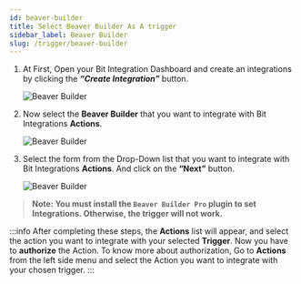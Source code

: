 ```yaml
---
id: beaver-builder
title: Select Beaver Builder As A trigger
sidebar_label: Beaver Builder
slug: /trigger/beaver-builder
---
```




1. At First, Open your Bit Integration Dashboard and create an integrations by clicking the **_“Create Integration”_** button.

   <Image src="trigger/_create-integrations" alt="Beaver Builder" w="1020" h="350" />

2. Now select the **Beaver Builder** that you want to integrate with Bit Integrations **Actions**.

   <Image src="trigger/beaver-builder/select-trigger" alt="Beaver Builder" w="1020" h="350" />

3. Select the form from the Drop-Down list that you want to integrate with Bit Integrations **Actions**. And click on the **“Next”** button.

   <Image src="trigger/beaver-builder/selec-form-or-task-name" alt="Beaver Builder" w="1020" h="350"/>

> **Note: You must install the `Beaver Builder Pro` plugin to set Integrations. Otherwise, the trigger will not work.**

:::info
  After completing these steps, the **Actions** list will appear, and select the action you want to integrate with your selected **Trigger**. Now you have to **authorize** the Action. To know more about authorization, Go to **Actions** from the left side menu and select the Action you want to integrate with your chosen trigger.
:::

